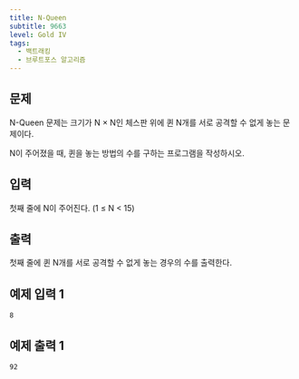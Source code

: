 ```yaml
---
title: N-Queen
subtitle: 9663
level: Gold IV
tags:
  - 백트래킹
  - 브루트포스 알고리즘
---
```


## 문제

N-Queen 문제는 크기가 N × N인 체스판 위에 퀸 N개를 서로 공격할 수 없게 놓는 문제이다.

N이 주어졌을 때, 퀸을 놓는 방법의 수를 구하는 프로그램을 작성하시오.

## 입력

첫째 줄에 N이 주어진다. (1 ≤ N < 15)

## 출력

첫째 줄에 퀸 N개를 서로 공격할 수 없게 놓는 경우의 수를 출력한다.

## 예제 입력 1

```
8
```

## 예제 출력 1

```
92
```
